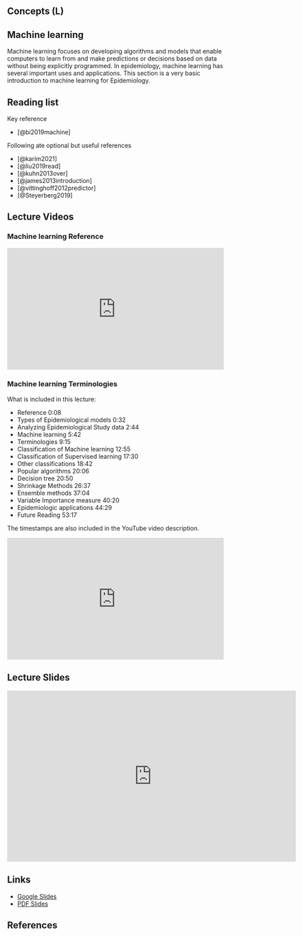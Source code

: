 ## Concepts (L) {.unnumbered}

## Machine learning

Machine learning focuses on developing algorithms and models that enable computers to learn from and make predictions or decisions based on data without being explicitly programmed. In epidemiology, machine learning has several important uses and applications. This section is a very basic introduction to machine learning for Epidemiology.

## Reading list

Key reference

-   [@bi2019machine]

Following ate optional but useful references

-   [@karim2021]
-   [@liu2019read]
-   [@kuhn2013over]
-   [@james2013introduction]
-   [@vittinghoff2012predictor]
-   [@Steyerberg2019]

## Lecture Videos

::: callout-tip
### Machine learning Reference
:::

::: {style="position: relative; padding-bottom: 56.25%; height: 0; overflow: hidden;"}
<iframe src="https://www.youtube.com/embed/T713OdjNzgk" style="position: absolute; top: 0; left: 0; width: 100%; height: 100%; border:0;" allowfullscreen>

</iframe>
:::


::: callout-tip
### Machine learning Terminologies

What is included in this lecture:

- Reference 0:08
- Types of Epidemiological models 0:32
- Analyzing Epidemiological Study data 2:44
- Machine learning 5:42
- Terminologies 9:15
- Classification of Machine learning 12:55
- Classification of Supervised learning 17:30
- Other classifications 18:42
- Popular algorithms 20:06
- Decision tree 20:50
- Shrinkage Methods 26:37
- Ensemble methods 37:04
- Variable Importance measure 40:20
- Epidemiologic applications 44:29
- Future Reading 53:17

The timestamps are also included in the YouTube video description.
:::

::: {style="position: relative; padding-bottom: 56.25%; height: 0; overflow: hidden;"}
<iframe src="https://www.youtube.com/embed/NkGLxUe3MKs" style="position: absolute; top: 0; left: 0; width: 100%; height: 100%; border:0;" allowfullscreen>

</iframe>
:::

## Lecture Slides

<iframe src="https://docs.google.com/presentation/d/e/2PACX-1vSQiSN4vJGYy4xLsf-gm1r-KgLHDkHgqV6Vn-OTxsC0hPMa0bdgR7lo-yapaWmmgOUEAwNpoSzxyabB/embed?start=false&loop=false&delayms=3000" frameborder="0" width="672" height="398" allowfullscreen="true" mozallowfullscreen="true" webkitallowfullscreen="true"></iframe>

## Links

-   [Google Slides](https://docs.google.com/presentation/d/1qPsBjMHNgD-_EXoVylSM9-FGKv5at1iF4WicxNZ84lQ/edit?usp=sharing)
-   [PDF Slides](slides/MachineLearning.pdf)

## References
